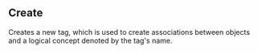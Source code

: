 ## Create

Creates a new tag, which is used to create associations between objects
and a logical concept denoted by the tag's name.
